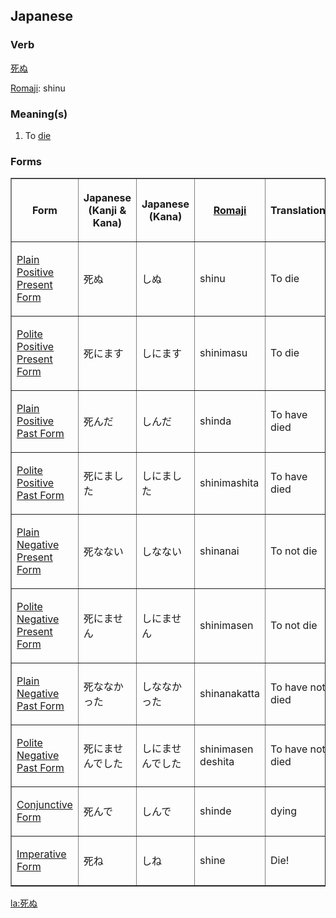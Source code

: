 ==Japanese==
===Verb===
[[死]]ぬ

[[Romaji]]: shinu

=== Meaning(s) ===
# To [[die]]

=== Forms ===

<TABLE border>
<TR>
<TH>Form</TH>
<TH>Japanese<BR>(Kanji & Kana)</TH>
<TH>Japanese<BR>(Kana)</TH>
<TH>[[Romaji]]</TH>
<TH>Translation</TH>
</TR>

<TR>
<TD>[[Japanese Plain Positive Present Form|Plain Positive Present Form]]</TD>
<TD>&#27515;&#12396;</TD>
<TD>&#12375;&#12396;</TD>
<TD>shinu</TD>
<TD>To die</TD>
</TR>

<TR>
<TD>[[Japanese Polite Positive Present Form|Polite Positive Present Form]]</TD>
<TD>&#27515;&#12395;&#12414;&#12377;</TD>
<TD>&#12375;&#12395;&#12414;&#12377;</TD>
<TD>shinimasu</TD>
<TD>To die</TD>
</TR>

<TR>
<TD>[[Japanese Plain Positive Past Form|Plain Positive Past Form]]</TD>
<TD>&#27515;&#12435;&#12384;</TD>
<TD>&#12375;&#12435;&#12384;</TD>
<TD>shinda</TD>
<TD>To have died</TD>
</TR>

<TR>
<TD>[[Japanese Polite Positive Past Form|Polite Positive Past Form]]</TD>
<TD>&#27515;&#12395;&#12414;&#12375;&#12383;</TD>
<TD>&#12375;&#12395;&#12414;&#12375;&#12383;</TD>
<TD>shinimashita</TD>
<TD>To have died</TD>
</TR>

<TR>
<TD>[[Japanese Plain Negative Present Form|Plain Negative Present Form]]</TD>
<TD>&#27515;&#12394;&#12394;&#12356;</TD>
<TD>&#12375;&#12394;&#12394;&#12356;</TD>
<TD>shinanai</TD>
<TD>To not die</TD>
</TR>

<TR>
<TD>[[Japanese Polite Negative Present Form|Polite Negative Present Form]]</TD>
<TD>&#27515;&#12395;&#12414;&#12379;&#12435;</TD>
<TD>&#12375;&#12395;&#12414;&#12379;&#12435;</TD>
<TD>shinimasen</TD>
<TD>To not die</TD>
</TR>

<TR>
<TD>[[Japanese Plain Negative Past Form|Plain Negative Past Form]]</TD>
<TD>&#27515;&#12394;&#12394;&#12363;&#12387;&#12383;</TD>
<TD>&#12375;&#12394;&#12394;&#12363;&#12387;&#12383;</TD>
<TD>shinanakatta</TD>
<TD>To have not died</TD>
</TR>

<TR>
<TD>[[Japanese Polite Negative Past Form|Polite Negative Past Form]]</TD>
<TD>&#27515;&#12395;&#12414;&#12379;&#12435;&#12391;&#12375;&#12383;</TD>
<TD>&#12375;&#12395;&#12414;&#12379;&#12435;&#12391;&#12375;&#12383;</TD>
<TD>shinimasen deshita</TD>
<TD>To have not died</TD>
</TR>

<TR>
<TD>[[Japanese Conjunctive Form|Conjunctive Form]]</TD>
<TD>&#27515;&#12435;&#12391;</TD>
<TD>&#12375;&#12435;&#12391;</TD>
<TD>shinde</TD>
<TD>dying</TD>
</TR>

<TR>
<TD>[[Japanese Conjunctive Form|Imperative Form]]</TD>
<TD>死ね</TD>
<TD>しね</TD>
<TD>shine</TD>
<TD>Die!</TD>
</TR>

</TABLE>

[[la:死ぬ]]
